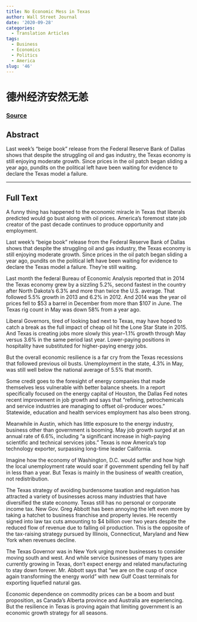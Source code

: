 ```yaml
---
title: No Economic Mess in Texas
author: Wall Street Journal
date: '2020-09-28'
categories:
  - Translation Articles
tags:
  - Business
  - Economics
  - Politics
  - America
slug: '46'
---
```


# 德州经济安然无恙



### [Source](https://www.wsj.com/articles/no-economic-mess-in-texas-1437433836)

## Abstract

Last week's "beige book" release from the Federal Reserve Bank of Dallas shows that despite the struggling oil and gas industry, the Texas economy is still enjoying moderate growth. Since prices in the oil patch began sliding a year ago, pundits on the political left have been waiting for evidence to declare the Texas model a failure.

---

## Full Text

A funny thing has happened to the economic miracle in Texas that liberals predicted would go bust along with oil prices. America's foremost state job creator of the past decade continues to produce opportunity and employment.

Last week's "beige book" release from the Federal Reserve Bank of Dallas shows that despite the struggling oil and gas industry, the Texas economy is still enjoying moderate growth. Since prices in the oil patch began sliding a year ago, pundits on the political left have been waiting for evidence to declare the Texas model a failure. They're still waiting.

Last month the federal Bureau of Economic Analysis reported that in 2014 the Texas economy grew by a sizzling 5.2%, second fastest in the country after North Dakota's 6.3% and more than twice the U.S. average. That followed 5.5% growth in 2013 and 6.2% in 2012. And 2014 was the year oil prices fell to $53 a barrel in December from more than $107 in June. The Texas rig count in May was down 58% from a year ago.

Liberal Governors, tired of looking bad next to Texas, may have hoped to catch a break as the full impact of cheap oil hit the Lone Star State in 2015. And Texas is creating jobs more slowly this year--1.1% growth through May versus 3.6% in the same period last year. Lower-paying positions in hospitality have substituted for higher-paying energy jobs.

But the overall economic resilience is a far cry from the Texas recessions that followed previous oil busts. Unemployment in the state, 4.3% in May, was still well below the national average of 5.5% that month.

Some credit goes to the foresight of energy companies that made themselves less vulnerable with better balance sheets. In a report specifically focused on the energy capital of Houston, the Dallas Fed notes recent improvement in job growth and says that "refining, petrochemicals and service industries are managing to offset oil-producer woes." Statewide, education and health services employment has also been strong.

Meanwhile in Austin, which has little exposure to the energy industry, business other than government is booming. May job growth surged at an annual rate of 6.6%, including "a significant increase in high-paying scientific and technical services jobs." Texas is now America's top technology exporter, surpassing long-time leader California.

Imagine how the economy of Washington, D.C. would suffer and how high the local unemployment rate would soar if government spending fell by half in less than a year. But Texas is mainly in the business of wealth creation, not redistribution.

The Texas strategy of avoiding burdensome taxation and regulation has attracted a variety of businesses across many industries that have diversified the state economy. Texas still has no personal or corporate income tax. New Gov. Greg Abbott has been annoying the left even more by taking a hatchet to business franchise and property levies. He recently signed into law tax cuts amounting to $4 billion over two years despite the reduced flow of revenue due to falling oil production. This is the opposite of the tax-raising strategy pursued by Illinois, Connecticut, Maryland and New York when revenues decline.

The Texas Governor was in New York urging more businesses to consider moving south and west. And while service businesses of many types are currently growing in Texas, don't expect energy and related manufacturing to stay down forever. Mr. Abbott says that "we are on the cusp of once again transforming the energy world" with new Gulf Coast terminals for exporting liquefied natural gas.

Economic dependence on commodity prices can be a boom and bust proposition, as Canada's Alberta province and Australia are experiencing. But the resilience in Texas is proving again that limiting government is an economic growth strategy for all seasons.

